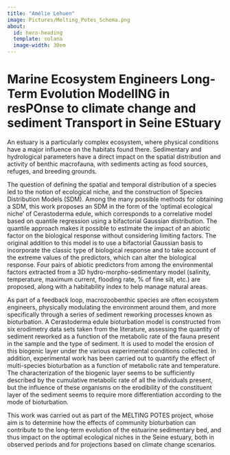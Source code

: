 ```yaml
---
title: "Amélie Lehuen"
image: Pictures/Melting_Potes_Schema.png
about:
  id: hero-heading
  template: solana
  image-width: 30em
---
```


:::{#hero-heading}
# Marine Ecosystem Engineers Long-Term Evolution ModelING in resPOnse to climate change and sediment Transport in Seine EStuary {.unnumbered .unlisted}
:::

An estuary is a particularly complex ecosystem, where physical conditions have a major influence on the habitats found there. Sedimentary and hydrological parameters have a direct impact on the spatial distribution and activity of benthic macrofauna, with sediments acting as food sources, refuges, and breeding grounds. 

The question of defining the spatial and temporal distribution of a species led to the notion of ecological niche, and the construction of Species Distribution Models (SDM). Among the many possible methods for obtaining a SDM, this work proposes an SDM in the form of the 'optimal ecological niche' of Cerastoderma edule, which corresponds to a correlative model based on quantile regression using a bifactorial Gaussian distribution. The quantile approach makes it possible to estimate the impact of an abiotic factor on the biological response without considering limiting factors. The original addition to this model is to use a bifactorial Gaussian basis to incorporate the classic type of biological response and to take account of the extreme values of the predictors, which can alter the biological response. Four pairs of abiotic predictors from among the environmental factors extracted from a 3D hydro-morpho-sedimentary model (salinity, temperature, maximum current, flooding rate, % of fine silt, etc.) are proposed, along with a habitability index to help manage natural areas.

As part of a feedback loop, macrozoobenthic species are often ecosystem engineers, physically modulating the environment around them, and more specifically through a series of sediment reworking processes known as bioturbation. A Cerastoderma edule bioturbation model is constructed from six erodimetry data sets taken from the literature, assessing the quantity of sediment reworked as a function of the metabolic rate of the fauna present in the sample and the type of sediment. It is used to model the erosion of this biogenic layer under the various experimental conditions collected. In addition, experimental work has been carried out to quantify the effect of multi-species bioturbation as a function of metabolic rate and temperature. The characterization of the biogenic layer seems to be sufficiently described by the cumulative metabolic rate of all the individuals present, but the influence of these organisms on the erodibility of the constituent layer of the sediment seems to require more differentiation according to the mode of bioturbation. 

This work was carried out as part of the MELTING POTES project, whose aim is to determine how the effects of community bioturbation can contribute to the long-term evolution of the estuarine sedimentary bed, and thus impact on the optimal ecological niches in the Seine estuary, both in observed periods and for projections based on climate change scenarios.


